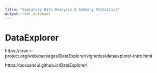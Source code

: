 ```yaml
---
title: "Explatory Data Analysis & Summary Statistics"
output: html_notebook
---
```



# DataExplorer

https://cran.r-project.org/web/packages/DataExplorer/vignettes/dataexplorer-intro.html


https://boxuancui.github.io/DataExplorer/


